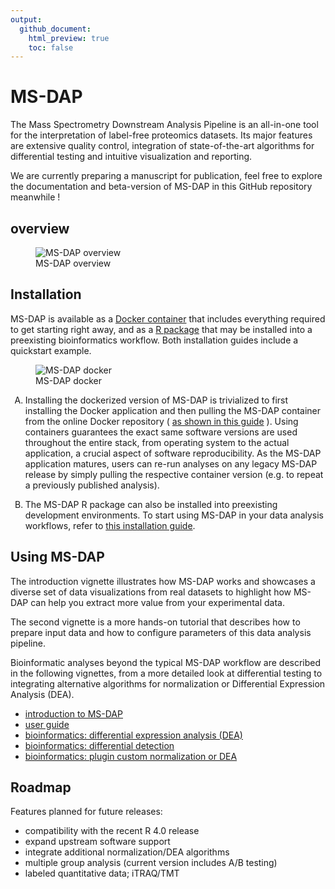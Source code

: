 ```yaml
---
output:
  github_document:
    html_preview: true
    toc: false
---
```


<!-- README.md is generated from README.Rmd using devtools::build_readme() -->


# MS-DAP

The Mass Spectrometry Downstream Analysis Pipeline is an all-in-one tool for the interpretation of label-free proteomics datasets. Its major features are extensive quality control, integration of state-of-the-art algorithms for differential testing and intuitive visualization and reporting.

We are currently preparing a manuscript for publication, feel free to explore the documentation and beta-version of MS-DAP in this GitHub repository meanwhile !


## overview

![MS-DAP overview](doc/images/msdap-fig1-overview.png)



## Installation

MS-DAP is available as a [Docker container](doc/docker.md) that includes everything required to get starting right away, and as a [R package](doc/rpackage.md) that may be installed into a preexisting bioinformatics workflow. Both installation guides include a quickstart example.

![MS-DAP docker](doc/images/msdap_docker_cartoon.png)

A) Installing the dockerized version of MS-DAP is trivialized to first installing the Docker application and then pulling the MS-DAP container from the online Docker repository ( [as shown in this guide](doc/docker.md) ). Using containers guarantees the exact same software versions are used throughout the entire stack, from operating system to the actual application, a crucial aspect of software reproducibility. As the MS-DAP application matures, users can re-run analyses on any legacy MS-DAP release by simply pulling the respective container version (e.g. to repeat a previously published analysis). 

B) The MS-DAP R package can also be installed into preexisting development environments. To start using MS-DAP in your data analysis workflows, refer to [this installation guide](doc/rpackage.md).



## Using MS-DAP

The introduction vignette illustrates how MS-DAP works and showcases a diverse set of data visualizations from real datasets to highlight how MS-DAP can help you extract more value from your experimental data.

The second vignette is a more hands-on tutorial that describes how to prepare input data and how to configure parameters of this data analysis pipeline.

Bioinformatic analyses beyond the typical MS-DAP workflow are described in the following vignettes, from a more detailed look at differential testing to integrating alternative algorithms for normalization or Differential Expression Analysis (DEA).

- [introduction to MS-DAP](doc/intro.md)
- [user guide](doc/userguide.md)
- [bioinformatics: differential expression analysis (DEA)](doc/differential_expression_analysis.md)
- [bioinformatics: differential detection](doc/differential_detection.md)
- [bioinformatics: plugin custom normalization or DEA](doc/custom_norm_dea.md)



## Roadmap

Features planned for future releases:

- compatibility with the recent R 4.0 release
- expand upstream software support
- integrate additional normalization/DEA algorithms
- multiple group analysis (current version includes A/B testing)
- labeled quantitative data; iTRAQ/TMT
